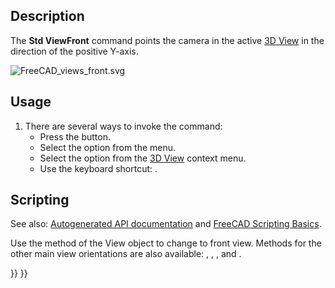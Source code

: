 <languages/>
<translate>

<!--T:14-->
{{Docnav
|[[Std_ViewHome|ViewHome]]
|[[Std_ViewTop|ViewTop]]
|[[Std_View_Menu|Std View Menu]]
|IconL=Std_ViewHome.svg
|IconR=Std_ViewTop.svg
|IconC=Freecad.svg
}}

<!--T:5-->
{{GuiCommand
|Name=Std ViewFront
|MenuLocation=View → Standard views → Front
|Workbenches=All
|Shortcut={{KEY|1}}
|SeeAlso=[[Std_ViewTop|Std ViewTop]], [[Std_ViewRight|Std ViewRight]]
}}

==Description== <!--T:6-->

<!--T:7-->
The '''Std ViewFront''' command points the camera in the active [[3D_View|3D View]] in the direction of the positive Y-axis.

</translate>
[[Image:FreeCAD_views_front.svg]]
<translate>
<!--T:4-->
{{Caption|Arrow 1 points in the direction of the front view}}

==Usage== <!--T:8-->

<!--T:9-->
# There are several ways to invoke the command:
#* Press the {{Button|[[Image:Std_ViewFront.svg|16px]] [[Std_ViewFront|Front]]}} button.
#* Select the {{MenuCommand|View → Standard views → [[Image:Std_ViewFront.svg|16px]] Front}} option from the menu.
#* Select the {{MenuCommand|Standard views → [[Image:Std_ViewFront.svg|16px]] Front}} option from the [[3D_View|3D View]] context menu.
#* Use the keyboard shortcut: {{KEY|1}}.

==Scripting== <!--T:10-->

<!--T:11-->
See also: [https://freecad.github.io/SourceDoc/ Autogenerated API documentation] and [[FreeCAD_Scripting_Basics|FreeCAD Scripting Basics]].

<!--T:12-->
Use the {{incode|viewFront}} method of the View object to change to front view. Methods for the other main view orientations are also available: {{incode|viewTop}}, {{incode|viewRight}}, {{incode|viewRear}}, {{incode|viewBottom}} and {{incode|viewLeft}}.

</translate>
{{Code|code=
import FreeCADGui

view = FreeCADGui.ActiveDocument.ActiveView
view.viewFront()
}}
<translate>


<!--T:15-->
{{Docnav
|[[Std_ViewHome|ViewHome]]
|[[Std_ViewTop|ViewTop]]
|[[Std_View_Menu|Std View Menu]]
|IconL=Std_ViewHome.svg
|IconR=Std_ViewTop.svg
|IconC=Freecad.svg
}}

</translate>
{{Std_Base_navi{{#translation:}}}}
{{Userdocnavi{{#translation:}}}}